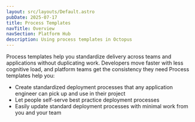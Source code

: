 ```yaml
---
layout: src/layouts/Default.astro
pubDate: 2025-07-17
title: Process Templates
navTitle: Overview
navSection: Platform Hub
description: Using process templates in Octopus
---
```


Process templates help you standardize delivery across teams and applications without duplicating work. Developers move faster with less cognitive load, and platform teams get the consistency they need
Process templates help you:

- Create standardized deployment processes that any application engineer can pick up and use in their project
- Let people self-serve best practice deployment processes
- Easily update standard deployment processes with minimal work from you and your team

